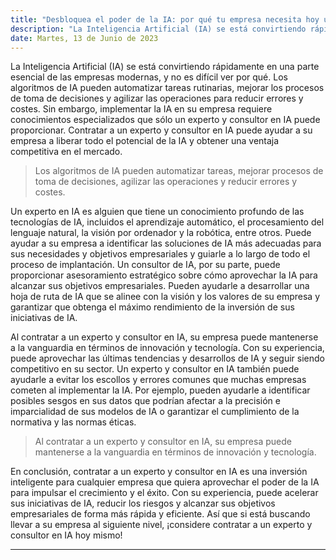 ```yaml
---
title: "Desbloquea el poder de la IA: por qué tu empresa necesita hoy un consultor experto"
description: "La Inteligencia Artificial (IA) se está convirtiendo rápidamente en una parte esencial de las empresas modernas. Sin embargo, su implementación requiere conocimientos especializados que sólo un experto y consultor en IA puede proporcionar."
date: Martes, 13 de Junio de 2023
---
```


La Inteligencia Artificial (IA) se está convirtiendo rápidamente en una parte esencial de las empresas modernas, y no es difícil ver por qué. Los algoritmos de IA pueden automatizar tareas rutinarias, mejorar los procesos de toma de decisiones y agilizar las operaciones para reducir errores y costes. Sin embargo, implementar la IA en su empresa requiere conocimientos especializados que sólo un experto y consultor en IA puede proporcionar. Contratar a un experto y consultor en IA puede ayudar a su empresa a liberar todo el potencial de la IA y obtener una ventaja competitiva en el mercado.

> Los algoritmos de IA pueden automatizar tareas, mejorar procesos de toma de decisiones, agilizar las operaciones y reducir errores y costes.

Un experto en IA es alguien que tiene un conocimiento profundo de las tecnologías de IA, incluidos el aprendizaje automático, el procesamiento del lenguaje natural, la visión por ordenador y la robótica, entre otros. Puede ayudar a su empresa a identificar las soluciones de IA más adecuadas para sus necesidades y objetivos empresariales y guiarle a lo largo de todo el proceso de implantación. Un consultor de IA, por su parte, puede proporcionar asesoramiento estratégico sobre cómo aprovechar la IA para alcanzar sus objetivos empresariales. Pueden ayudarle a desarrollar una hoja de ruta de IA que se alinee con la visión y los valores de su empresa y garantizar que obtenga el máximo rendimiento de la inversión de sus iniciativas de IA.

Al contratar a un experto y consultor en IA, su empresa puede mantenerse a la vanguardia en términos de innovación y tecnología. Con su experiencia, puede aprovechar las últimas tendencias y desarrollos de IA y seguir siendo competitivo en su sector. Un experto y consultor en IA también puede ayudarle a evitar los escollos y errores comunes que muchas empresas cometen al implementar la IA. Por ejemplo, pueden ayudarle a identificar posibles sesgos en sus datos que podrían afectar a la precisión e imparcialidad de sus modelos de IA o garantizar el cumplimiento de la normativa y las normas éticas.

> Al contratar a un experto y consultor en IA, su empresa puede mantenerse a la vanguardia en términos de innovación y tecnología.

En conclusión, contratar a un experto y consultor en IA es una inversión inteligente para cualquier empresa que quiera aprovechar el poder de la IA para impulsar el crecimiento y el éxito. Con su experiencia, puede acelerar sus iniciativas de IA, reducir los riesgos y alcanzar sus objetivos empresariales de forma más rápida y eficiente. Así que si está buscando llevar a su empresa al siguiente nivel, ¡considere contratar a un experto y consultor en IA hoy mismo!

---